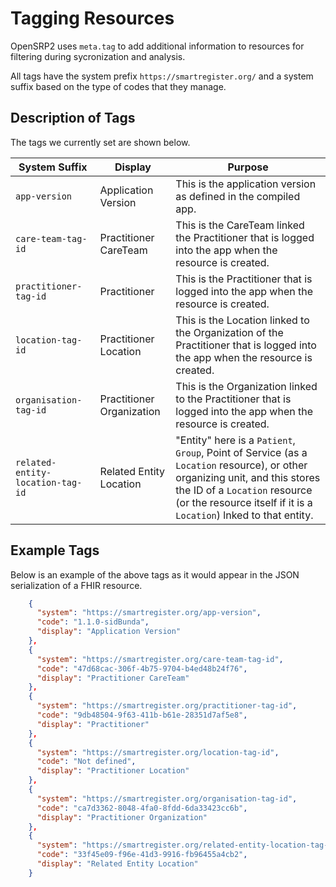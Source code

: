 # Tagging Resources

OpenSRP2 uses `meta.tag` to add additional information to resources for filtering during sycronization and analysis.

All tags have the system prefix `https://smartregister.org/` and a system suffix based on the type of codes that they manage.

## Description of Tags

The tags we currently set are shown below.

System Suffix|Display|Purpose
---|---|---
`app-version`|Application Version|This is the application version as defined in the compiled app.
`care-team-tag-id`|Practitioner CareTeam|This is the CareTeam linked the Practitioner that is logged into the app when the resource is created.
`practitioner-tag-id`|Practitioner|This is the Practitioner that is logged into the app when the resource is created.
`location-tag-id`|Practitioner Location|This is the Location linked to the Organization of the Practitioner that is logged into the app when the resource is created.
`organisation-tag-id`|Practitioner Organization|This is the Organization linked to the Practitioner that is logged into the app when the resource is created.
`related-entity-location-tag-id`|Related Entity Location|"Entity" here is a `Patient`, `Group`, Point of Service (as a `Location` resource), or other organizing unit, and this stores the ID of a `Location` resource (or the resource itself if it is a `Location`) lnked to that entity.

## Example Tags

Below is an example of the above tags as it would appear in the JSON serialization of a FHIR resource.

```json
    {
      "system": "https://smartregister.org/app-version",
      "code": "1.1.0-sidBunda",
      "display": "Application Version"
    },
    {
      "system": "https://smartregister.org/care-team-tag-id",
      "code": "47d68cac-306f-4b75-9704-b4ed48b24f76",
      "display": "Practitioner CareTeam"
    },
    {
      "system": "https://smartregister.org/practitioner-tag-id",
      "code": "9db48504-9f63-411b-b61e-28351d7af5e8",
      "display": "Practitioner"
    },
    {
      "system": "https://smartregister.org/location-tag-id",
      "code": "Not defined",
      "display": "Practitioner Location"
    },
    {
      "system": "https://smartregister.org/organisation-tag-id",
      "code": "ca7d3362-8048-4fa0-8fdd-6da33423cc6b",
      "display": "Practitioner Organization"
    },
    {
      "system": "https://smartregister.org/related-entity-location-tag-id",
      "code": "33f45e09-f96e-41d3-9916-fb96455a4cb2",
      "display": "Related Entity Location"
    }
```

